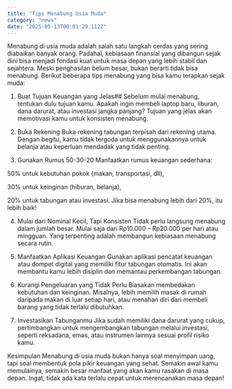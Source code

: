 ```yaml
---
title: "Tips Menabung Usia Muda"
category: "news"
date: "2025-05-13T00:01:29.112Z"
---
```


Menabung di usia muda adalah salah satu langkah cerdas yang sering diabaikan banyak orang. Padahal, kebiasaan finansial yang dibangun sejak dini bisa menjadi fondasi kuat untuk masa depan yang lebih stabil dan sejahtera. Meski penghasilan belum besar, bukan berarti tidak bisa menabung. Berikut beberapa tips menabung yang bisa kamu terapkan sejak muda:

1. Buat Tujuan Keuangan yang Jelas## 
Sebelum mulai menabung, tentukan dulu tujuan kamu. Apakah ingin membeli laptop baru, liburan, dana darurat, atau investasi jangka panjang? Tujuan yang jelas akan memotivasi kamu untuk konsisten menabung.

2. Buka Rekening
Buka rekening tabungan terpisah dari rekening utama. Dengan begitu, kamu tidak tergoda untuk menggunakannya untuk belanja atau keperluan mendadak yang tidak penting.

3. Gunakan Rumus 50-30-20
Manfaatkan rumus keuangan sederhana:

50% untuk kebutuhan pokok (makan, transportasi, dll),

30% untuk keinginan (hiburan, belanja),

20% untuk tabungan atau investasi.
Jika bisa menabung lebih dari 20%, itu lebih baik!

4. Mulai dari Nominal Kecil, Tapi Konsisten
Tidak perlu langsung menabung dalam jumlah besar. Mulai saja dari Rp10.000 – Rp20.000 per hari atau mingguan. Yang terpenting adalah membangun kebiasaan menabung secara rutin.

5. Manfaatkan Aplikasi Keuangan
Gunakan aplikasi pencatat keuangan atau dompet digital yang memiliki fitur tabungan otomatis. Ini akan membantu kamu lebih disiplin dan memantau perkembangan tabungan.

6. Kurangi Pengeluaran yang Tidak Perlu
Biasakan membedakan kebutuhan dan keinginan. Misalnya, lebih memilih masak di rumah daripada makan di luar setiap hari, atau menahan diri dari membeli barang yang tidak terlalu dibutuhkan.
7. Investasikan Tabunganmu
Jika sudah memiliki dana darurat yang cukup, pertimbangkan untuk mengembangkan tabungan melalui investasi, seperti reksadana, emas, atau instrumen lainnya sesuai profil risiko kamu.

Kesimpulan
Menabung di usia muda bukan hanya soal menyimpan uang, tapi soal membentuk pola pikir keuangan yang sehat. Semakin awal kamu memulainya, semakin besar manfaat yang akan kamu rasakan di masa depan. Ingat, tidak ada kata terlalu cepat untuk merencanakan masa depan!